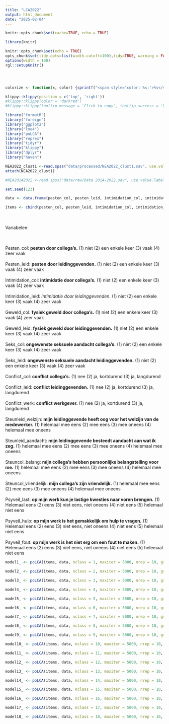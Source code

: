 ```yaml
---
title: "LCA2022"
output: html_document
date: "2025-02-04"
---
```


```r
knitr::opts_chunk$set(cache=TRUE, echo = TRUE)
```


```r
library(knitr)

knitr::opts_chunk$set(echo = TRUE)
opts_chunk$set(tidy.opts=list(width.cutoff=100),tidy=TRUE, warning = FALSE, message = FALSE,comment = "#>", cache=TRUE, class.source=c("test"), class.output=c("test2"))
options(width = 100)
rgl::setupKnitr()




colorize <- function(x, color) {sprintf("<span style='color: %s;'>%s</span>", color, x) }

```



```r
klippy::klippy(position = c('top', 'right'))
#klippy::klippy(color = 'darkred')
#klippy::klippy(tooltip_message = 'Click to copy', tooltip_success = 'Done')
```


```r
library("formatR")
library("foreign")
library("ggplot2")
library("lme4")
library("poLCA")
library("reprex")
library("tidyr")
library("klippy")
library("dplyr")
library("haven")
```


```r
NEA2022_clust1 <-read.spss("data/processed/NEA2022_clust1.sav", use.value.labels = T, to.data.frame = T)
attach(NEA2022_clust1)

#NEA20142022 <-read.spss("data/raw/Data 2014-2022.sav", use.value.labels = T, to.data.frame = T)
```

```r
set.seed(123)
```

```r
data <- data.frame(pesten_col, pesten_leid, intimidation_col, intimidation_leid, geweld_col, geweld_leid, seks_col, seks_leid, conflict_col, conflict_leid, conflict_werk, steunleid_welzijn, steunleid_aandacht, steuncol_belang, steuncol_vriendelijk, psyveil_last, psyveil_hulp, psyveil_fout)

items <- cbind(pesten_col, pesten_leid, intimidation_col, intimidation_leid, geweld_col, geweld_leid, seks_col, seks_leid, conflict_col, conflict_leid, conflict_werk, steunleid_welzijn, steunleid_aandacht, steuncol_belang, steuncol_vriendelijk, psyveil_last, psyveil_hulp, psyveil_fout) ~ 1
```
<br><br> Variabelen:

<br><br> Pesten_col: **pesten door collega's.** (1) niet (2) een enkele keer (3) vaak (4) zeer vaak
<br><br> Pesten_leid: **pesten door leidinggevenden.** (1) niet (2) een enkele keer (3) vaak (4) zeer vaak
<br><br> Intimidation_col: **intimidatie door collega's.** (1) niet (2) een enkele keer (3) vaak (4) zeer vaak
<br><br> Intimidation_leid: *intimidatie door leidinggevenden.* (1) niet (2) een enkele keer (3) vaak (4) zeer vaak
<br><br> Geweld_col: **fysiek geweld door collega's.** (1) niet (2) een enkele keer (3) vaak (4) zeer vaak
<br><br> Geweld_leid: **fysiek geweld door leidinggevenden.** (1) niet (2) een enkele keer (3) vaak (4) zeer vaak
<br><br> Seks_col: **ongewenste seksuele aandacht collega's.** (1) niet (2) een enkele keer (3) vaak (4) zeer vaak
<br><br> Seks_leid: **ongewenste seksuele aandacht leidinggevenden.** (1) niet (2) een enkele keer (3) vaak (4) zeer vaak
<br><br> Conflict_col: **conflict collega's.** (1) nee (2) ja, kortdurend (3) ja, langdurend
<br><br> Conflict_leid: **conflict leidinggevenden.** (1) nee (2) ja, kortdurend (3) ja, langdurend
<br><br> Conflict_werk: **conflict werkgever.** (1) nee (2) ja, kortdurend (3) ja, langdurend
<br><br> Steunleid_welzijn: **mijn leidinggevende heeft oog voor het welzijn van de medewerker.** (1) helemaal mee eens (2) mee eens (3) mee oneens (4) helemaal mee oneens
<br><br> Steunleid_aandacht: **mijn leidinggevende besteedt aandacht aan wat ik zeg.** (1) helemaal mee eens (2) mee eens (3) mee oneens (4) helemaal mee oneens
<br><br> Steuncol_belang: **mijn collega's hebben persoonlijke belangstelling voor me.** (1) helemaal mee eens (2) mee eens (3) mee oneens (4) helemaal mee oneens
<br><br> Steuncol_vriendelijk: **mijn collega's zijn vriendelijk.** (1) helemaal mee eens (2) mee eens (3) mee oneens (4) helemaal mee oneens
<br><br> Psyveil_last: **op mijn werk kun je lastige kwesties naar voren brengen.** (1) Helemaal eens (2) eens (3) niet eens, niet oneens (4) niet eens (5) helemaal niet eens
<br><br> Psyveil_hulp: **op mijn werk is het gemakkelijk om hulp te vragen.** (1) Helemaal eens (2) eens (3) niet eens, niet oneens (4) niet eens (5) helemaal niet eens
<br><br> Psyveil_fout: **op mijn werk is het niet erg om een fout te maken.** (1) Helemaal eens (2) eens (3) niet eens, niet oneens (4) niet eens (5) helemaal niet eens



```r
model1_ <- poLCA(items, data, nclass = 1, maxiter = 5000, nrep = 10, graphs=FALSE, na.rm = FALSE)
```

```r
model2_ <- poLCA(items, data, nclass = 2, maxiter = 5000, nrep = 10, graphs=FALSE, na.rm = FALSE)
```

```r
model3_ <- poLCA(items, data, nclass = 3, maxiter = 5000, nrep = 10, graphs=FALSE, na.rm = FALSE)
```

```r
model4_ <- poLCA(items, data, nclass = 4, maxiter = 5000, nrep = 10, graphs=FALSE, na.rm = FALSE)
```

```r
model5_ <- poLCA(items, data, nclass = 5, maxiter = 5000, nrep = 10, graphs=FALSE, na.rm = FALSE)
```

```r
model6_ <- poLCA(items, data, nclass = 6, maxiter = 5000, nrep = 10, graphs=FALSE, na.rm = FALSE)
```

```r
model7_ <- poLCA(items, data, nclass = 7, maxiter = 5000, nrep = 10, graphs=FALSE, na.rm = FALSE)
```

```r
model8_ <- poLCA(items, data, nclass = 8, maxiter = 5000, nrep = 10, graphs=FALSE, na.rm = FALSE)
```

```r
model9_ <- poLCA(items, data, nclass = 9, maxiter = 5000, nrep = 10, graphs=FALSE, na.rm = FALSE)
```

```r
model10_ <- poLCA(items, data, nclass = 10, maxiter = 5000, nrep = 10, graphs=FALSE, na.rm = FALSE)
```

```r
model11_ <- poLCA(items, data, nclass = 11, maxiter = 5000, nrep = 10, graphs=FALSE, na.rm = FALSE)
```

```r
model12_ <- poLCA(items, data, nclass = 12, maxiter = 5000, nrep = 10, graphs=FALSE, na.rm = FALSE)
```

```r
model13_ <- poLCA(items, data, nclass = 13, maxiter = 5000, nrep = 10, graphs=FALSE, na.rm = FALSE)
```

```r
model14_ <- poLCA(items, data, nclass = 14, maxiter = 5000, nrep = 10, graphs=FALSE, na.rm = FALSE)
```

```r
model15_ <- poLCA(items, data, nclass = 15, maxiter = 5000, nrep = 10, graphs=FALSE, na.rm = FALSE)
```

```r
model16_ <- poLCA(items, data, nclass = 16, maxiter = 5000, nrep = 10, graphs=FALSE, na.rm = FALSE)
```

```r
model17_ <- poLCA(items, data, nclass = 17, maxiter = 5000, nrep = 10, graphs=FALSE, na.rm = FALSE)
```

```r
model18_ <- poLCA(items, data, nclass = 18, maxiter = 5000, nrep = 10, graphs=FALSE, na.rm = FALSE)
```




